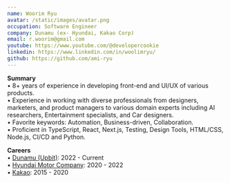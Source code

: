 ```yaml
---
name: Woorim Ryu
avatar: /static/images/avatar.png
occupation: Software Engineer
company: Dunamu (ex- Hyundai, Kakao Corp)
email: r.woorim@gmail.com
youtube: https://www.youtube.com/@developercookie
linkedin: https://www.linkedin.com/in/woolimryu/
github: https://github.com/ami-ryu
---
```


<b>Summary</b> <br />
• 8+ years of experience in developing front-end and UI/UX of various products.<br/>
• Experience in working with diverse professionals from designers, marketers, and product managers to various domain experts including AI researchers, Entertainment specialists, and Car designers.<br/>
• Favorite keywords: Automation, Business-driven, Collaboration.<br/>
• Proficient in TypeScript, React, Next.js, Testing, Design Tools, HTML/CSS, Node.js, CI/CD and Python.

<b>Careers</b> <br />
• [Dunamu (Upbit)](https://www.dunamu.com/services/blockchain): 2022 - Current <br/>
• [Hyundai Motor Company](https://www.hyundai.com/worldwide/en): 2020 - 2022 <br/>
• [Kakao](https://www.kakaocorp.com/page/): 2015 - 2020